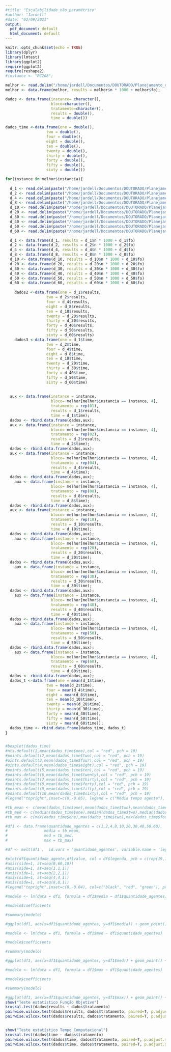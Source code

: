 ```yaml
---
#title: "Escalabilidade_não_paramétrico"
#author: "Jardell"
#date: "02/09/2021"
output:
  pdf_document: default
  html_document: default
---
```


```r
knitr::opts_chunk$set(echo = TRUE)
library(dplyr)
library(lmtest)
library(ggplot2)
require(ggplot2)
require(reshape2)
#instance <- "RC208";
```


```r
melhor <- read.delim("/home/jardell/Documentos/DOUTORADO/Planejamento_de_Experimentos/Trabalho_Final/melhor_total");
melhor <- data.frame(melhor, results = melhor$n * 1000 + melhor$fo);

dados <- data.frame(instance= character(),
                    bloco=character(),
                    tratamento=character(),
                    results = double(),
                    time = double())

dados_time <-data.frame(one = double(),
                  two = double(),
                  four = double(),
                  eight = double(),
                  ten = double(),
                  twenty = double(),
                  thirty = double(),
                  forty = double(),
                  fifty = double(),
                  sixty = double())

for(instance in melhor$instancia){
  
  d_1 <- read.delim(paste("/home/jardell/Documentos/DOUTORADO/Planejamento_de_Experimentos/Trabalho_Final/results_final/Results_BestSolutionNTry-OneAgent-30-",instance,"-.txt", sep = ""))
  d_2 <- read.delim(paste("/home/jardell/Documentos/DOUTORADO/Planejamento_de_Experimentos/Trabalho_Final/results_final/Results_BestSolutionNTry-TwoAgent-30-",instance,"-.txt", sep = ""))
  d_4 <- read.delim(paste("/home/jardell/Documentos/DOUTORADO/Planejamento_de_Experimentos/Trabalho_Final/results_final/Results_BestSolutionNTry-FourAgent-30-",instance,"-.txt", sep = ""))
  d_8 <- read.delim(paste("/home/jardell/Documentos/DOUTORADO/Planejamento_de_Experimentos/Trabalho_Final/results_final/Results_BestSolutionNTry-EightAgent-30-",instance,"-.txt", sep = ""))
  d_10 <- read.delim(paste("/home/jardell/Documentos/DOUTORADO/Planejamento_de_Experimentos/Trabalho_Final/results_final/Results_BestSolutionNTry-TenAgent-30-",instance,"-.txt", sep = ""))
  d_20 <- read.delim(paste("/home/jardell/Documentos/DOUTORADO/Planejamento_de_Experimentos/Trabalho_Final/results_final/Results_BestSolutionNTry-TwentyAgent-30-",instance,"-.txt", sep = ""))
  d_30 <- read.delim(paste("/home/jardell/Documentos/DOUTORADO/Planejamento_de_Experimentos/Trabalho_Final/results_final/Results_BestSolutionNTry-ThirtyAgent-30-",instance,"-.txt", sep = ""))
  d_40 <- read.delim(paste("/home/jardell/Documentos/DOUTORADO/Planejamento_de_Experimentos/Trabalho_Final/results_final/Results_BestSolutionNTry-FortyAgent-30-",instance,"-.txt", sep = ""))
  d_50 <- read.delim(paste("/home/jardell/Documentos/DOUTORADO/Planejamento_de_Experimentos/Trabalho_Final/results_final/Results_BestSolutionNTry-FiftyAgent-30-",instance,"-.txt", sep = ""))
  d_60 <- read.delim(paste("/home/jardell/Documentos/DOUTORADO/Planejamento_de_Experimentos/Trabalho_Final/results_final/Results_BestSolutionNTry-SixtyAgent-30-",instance,"-.txt", sep = ""))

  d_1 <- data.frame(d_1, results = d_1$n * 1000 + d_1$fo)
  d_2 <- data.frame(d_2, results = d_2$n * 1000 + d_2$fo)
  d_4 <- data.frame(d_4, results = d_4$n * 1000 + d_4$fo)
  d_8 <- data.frame(d_8, results = d_8$n * 1000 + d_8$fo)
  d_10 <- data.frame(d_10, results = d_10$n * 1000 + d_10$fo)
  d_20 <- data.frame(d_20, results = d_20$n * 1000 + d_20$fo)
  d_30 <- data.frame(d_30, results = d_30$n * 1000 + d_30$fo)
  d_40 <- data.frame(d_40, results = d_40$n * 1000 + d_40$fo)
  d_50 <- data.frame(d_50, results = d_50$n * 1000 + d_50$fo)
  d_60 <- data.frame(d_60, results = d_60$n * 1000 + d_60$fo)
  
    dados2 <-data.frame(one = d_1$results,
                  two = d_2$results,
                  four = d_4$results,
                  eight = d_8$results,
                  ten = d_10$results,
                  twenty = d_20$results,
                  thirty = d_30$results,
                  forty = d_40$results,
                  fifty = d_50$results,
                  sixty = d_60$results)
    dados3 <-data.frame(one = d_1$time,
                  two = d_2$time,
                  four = d_4$time,
                  eight = d_8$time,
                  ten = d_10$time,
                  twenty = d_20$time,
                  thirty = d_30$time,
                  forty = d_40$time,
                  fifty = d_50$time,
                  sixty = d_60$time)
 
    
  aux <- data.frame(instance = instance,
                    bloco= melhor[melhor$instancia == instance, 4],
                    tratamento = rep(01),
                    results = d_1$results,
                    time = d_1$time);
  dados <- rbind.data.frame(dados,aux);
  aux <- data.frame(instance = instance,
                    bloco= melhor[melhor$instancia == instance, 4],
                    tratamento = rep(02),
                    results = d_2$results,
                    time = d_2$time);
  dados <- rbind.data.frame(dados,aux);
  aux <- data.frame(instance = instance,
                    bloco= melhor[melhor$instancia == instance, 4],
                    tratamento = rep(04),
                    results = d_4$results,
                    time = d_4$time);
  dados <- rbind.data.frame(dados,aux);
    aux <- data.frame(instance = instance,
                    bloco= melhor[melhor$instancia == instance, 4],
                    tratamento = rep(08),
                    results = d_8$results,
                    time = d_8$time);
  dados <- rbind.data.frame(dados,aux);
  aux <- data.frame(instance = instance,
                    bloco= melhor[melhor$instancia == instance, 4],
                    tratamento = rep(10),
                    results = d_10$results,
                    time = d_10$time);
  dados <- rbind.data.frame(dados,aux);
    aux <- data.frame(instance = instance,
                    bloco= melhor[melhor$instancia == instance, 4],
                    tratamento = rep(20),
                    results = d_20$results,
                    time = d_20$time);
  dados <- rbind.data.frame(dados,aux);
    aux <- data.frame(instance = instance,
                    bloco= melhor[melhor$instancia == instance, 4],
                    tratamento = rep(30),
                    results = d_30$results,
                    time = d_30$time);
  dados <- rbind.data.frame(dados,aux);
    aux <- data.frame(instance = instance,
                    bloco= melhor[melhor$instancia == instance, 4],
                    tratamento = rep(40),
                    results = d_40$results,
                    time = d_40$time);
  dados <- rbind.data.frame(dados,aux);
    aux <- data.frame(instance = instance,
                    bloco= melhor[melhor$instancia == instance, 4],
                    tratamento = rep(50),
                    results = d_50$results,
                    time = d_50$time);
  dados <- rbind.data.frame(dados,aux);
    aux <- data.frame(instance = instance,
                    bloco= melhor[melhor$instancia == instance, 4],
                    tratamento = rep(60),
                    results = d_60$results,
                    time = d_60$time);
  dados <- rbind.data.frame(dados,aux);
  dados_t <-data.frame(one = mean(d_1$time),
                  two = mean(d_2$time),
                  four = mean(d_4$time),
                  eight = mean(d_8$time),
                  ten = mean(d_10$time),
                  twenty = mean(d_20$time),
                  thirty = mean(d_30$time),
                  forty = mean(d_40$time),
                  fifty = mean(d_50$time),
                  sixty = mean(d_60$time));
  dados_time <- rbind.data.frame(dados_time, dados_t)
}


#boxplot(dados_time)
#nts.default(1,mean(dados_time$one),col = "red", pch = 19)
#points.default(2,mean(dados_time$two),col = "red", pch = 19)
#oints.default(3,mean(dados_time$four),col = "red", pch = 19)
#oints.default(4,mean(dados_time$eight),col = "red", pch = 19)
#points.default(5,mean(dados_time$ten),col = "red", pch = 19)
#points.default(6,mean(dados_time$twenty),col = "red", pch = 19)
#points.default(7,mean(dados_time$thirty),col = "red", pch = 19)
#points.default(8,mean(dados_time$forty),col = "red", pch = 19)
#points.default(9,mean(dados_time$fifty),col = "red", pch = 19)
#points.default(10,mean(dados_time$sixty),col = "red", pch = 19)
#legend("topright",inset=c(0,-0.05), legend = c("Média tempo agente"), col=c("red"), pch = 19, xpd=TRUE, horiz=TRUE, bty="n")

#tb_mean <- c(mean(dados_time$one),mean(dados_time$two),mean(dados_time$four),mean(dados_time$eight),mean(dados_time$ten),mean(dados_time$twenty),mean(dados_time$thirty),mean(dados_time$forty),mean(dados_time$fifty),mean(dados_time$sixty))
#tb_med <- c(median(dados_time$one),median(dados_time$two),median(dados_time$four),median(dados_time$eight),median(dados_time$ten),median(dados_time$twenty),median(dados_time$thirty),median(dados_time$forty),median(dados_time$fifty),median(dados_time$sixty))
#tb_max <- c(max(dados_time$one),max(dados_time$two),max(dados_time$four),max(dados_time$eight),max(dados_time$ten),max(dados_time$twenty),max(dados_time$thirty),max(dados_time$forty),max(dados_time$fifty),max(dados_time$sixty))

#df1 <- data.frame(quantidade_agentes = c(1,2,4,8,10,20,30,40,50,60),
#                media = tb_mean,
#                med = tb_med,
#                max = tb_max)

#df <- melt(df1 ,  id.vars = 'quantidade_agentes', variable.name = 'legenda')

#plot(df$quantidade_agente,df$value, col = df$legenda, pch = c(rep(19,10),rep(15,10),rep(17,10)), main = "Numero de agentes x Tempo Médio", ylab = "Tempo Computacional", xlab = "Quantidade de Agentes", xaxt = 'n');
#axis(side=1, at=seq(0,60,10))
#axis(side=1, at=seq(1,1,1))
#axis(side=1, at=seq(2,2,1))
#axis(side=1, at=seq(4,4,1))
#axis(side=1, at=seq(8,8,1))
#legend("topright",inset=c(0,-0.04), col=c("black", "red", "green"), pch = c(19,15,17), legend = c("Média","Mediana","Máximo"), xpd=TRUE, horiz=TRUE, bty="n")

#modelo <- lm(data = df1, formula = df1$media ~ df1$quantidade_agentes)

#modelo$coefficients

#summary(modelo)

#ggplot(df1, aes(x=df1$quantidade_agentes, y=df1$media)) + geom_point() + geom_smooth(method = lm, se = FALSE)

#modelo <- lm(data = df1, formula = df1$med ~ df1$quantidade_agentes)

#modelo$coefficients

#summary(modelo)

#ggplot(df1, aes(x=df1$quantidade_agentes, y=df1$med)) + geom_point() + geom_smooth(method = lm, se = FALSE)

#modelo <- lm(data = df1, formula = df1$max ~ df1$quantidade_agentes)

#modelo$coefficients

#summary(modelo)

#ggplot(df1, aes(x=df1$quantidade_agentes, y=df1$max)) + geom_point() + geom_smooth(method = lm, se = FALSE)
show("Teste estatístico Função Objetivo")
kruskal.test(dados$results ~ dados$tratamento)
pairwise.wilcox.test(dados$results, dados$tratamento, paired=T, p.adjust.method="bonferroni",alternative="less")
pairwise.wilcox.test(dados$results, dados$tratamento, paired=T, p.adjust.method="bonferroni",alternative="greater")


show("Teste estatístico Tempo Computacional")
kruskal.test(dados$time ~ dados$tratamento)
pairwise.wilcox.test(dados$time, dados$tratamento, paired=T, p.adjust.method="bonferroni", alternative="less")
pairwise.wilcox.test(dados$time, dados$tratamento, paired=T, p.adjust.method="bonferroni", alternative="greater")
```